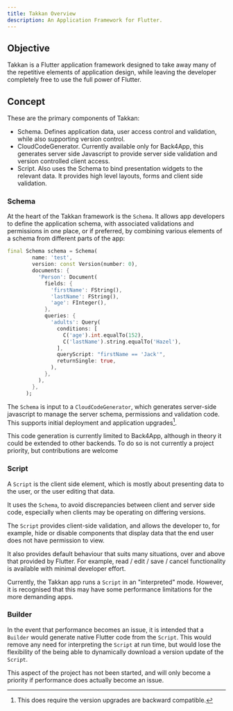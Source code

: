 ```yaml
---
title: Takkan Overview
description: An Application Framework for Flutter.
---
```


## Objective

Takkan is a Flutter application framework designed to take away many of the repetitive elements of application design, while leaving the developer completely free to use the full power of Flutter.


## Concept

These are the primary components of Takkan:

- Schema.  Defines application data, user access control and validation, while also supporting version control.
- CloudCodeGenerator.  Currently available only for Back4App, this generates server side Javascript to provide server side validation and version controlled client access.
- Script. Also uses the Schema to bind presentation widgets to the relevant data.  It provides high level layouts, forms and client side validation.

### Schema

At the heart of the Takkan framework is the `Schema`.  It allows app developers to define the application schema, with associated validations and permissions in one place, or if preferred, by combining various elements of a schema from different parts of the app:

```dart
final Schema schema = Schema(
        name: 'test',
        version: const Version(number: 0),
        documents: {
          'Person': Document(
            fields: {
              'firstName': FString(),
              'lastName': FString(),
              'age': FInteger(),
            },
            queries: {
              'adults': Query(
                conditions: [
                  C('age').int.equalTo(152),
                  C('lastName').string.equalTo('Hazel'),
                ],
                queryScript: "firstName == 'Jack'",
                returnSingle: true,
              ),
            },
          ),
        },
      );
```

The `Schema` is input to a `CloudCodeGenerator`, which generates server-side javascript to manage the server schema, permissions and validation code.  This supports initial deployment and application upgrades[^1].

<Info>This code generation is currently limited to Back4App, although in theory it could be extended to other backends.  To do so is not currently a project priority, but contributions are welcome</Info>

### Script

A `Script` is the client side element, which is mostly about presenting data to the user, or the user editing that data.

It uses the `Schema`, to avoid discrepancies between client and server side code, especially when clients may be operating on differing versions.

The `Script` provides client-side validation, and allows the developer to, for example, hide or disable components that display data that the end user does not have permission to view.

It also provides default behaviour that suits many situations, over and above that provided by Flutter.  For example, read / edit / save / cancel functionality is available with minimal developer effort.

Currently, the Takkan app runs a `Script` in an "interpreted" mode.  However, it is recognised that this may have some performance limitations for the more demanding apps.

### Builder

In the event that performance becomes an issue, it is intended that a `Builder` would generate native Flutter code from the `Script`.  This would remove any need for interpreting the `Script` at run time, but would lose the flexibility of the being able to dynamically download a version update of the `Script`.

This aspect of the project has not been started, and will only become a priority if performance does actually become an issue.


[^1]: This does require the version upgrades are backward compatible.

